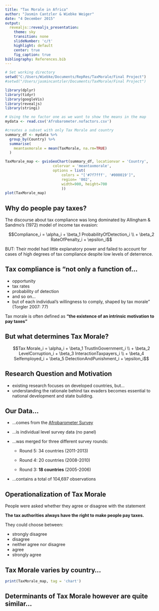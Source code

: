 ```yaml
---
title: "Tax Morale in Africa"
author: "Jasmin Cantzler & Wiebke Weiger"
date: "4 December 2015"
output: 
  revealjs::revealjs_presentation:
    theme: sky
    transition: none
    slideNumber: 'c/t'
    highlight: default
    center: true
    fig_caption: true
bibliography: References.bib
---
```

```r
# Set working directory
setwd("C:/Users/Wiebke/Documents/RepRes/TaxMorale/Final Project")
#setwd("/Users/jasmincantzler/Documents/TaxMorale/Final Project")

library(dplyr)
library(tidyr)
library(googleVis)
library(revealjs)
library(stringi)

# Using the no factor one as we want to show the means in the map
mydata <- read.csv('Afrobarometer.nofactors.csv')

#creates a subset with only Tax Morale and country
summary_df <- mydata %>% 
  group_by(Country) %>% 
  summarise(
    meantaxmorale = mean(TaxMorale, na.rm=TRUE)
  )

TaxMorale_map <- gvisGeoChart(summary_df, locationvar = 'Country',
                      colorvar = 'meantaxmorale',
                      options = list(
                          colors = "['#7f7fff', '#000019']",
                          region= '002',
                          width=900, height=700
                          ))
plot(TaxMorale_map)

```

## Why do people pay taxes?

The discourse about tax compliance was long dominated by Allingham & Sandmo's (1972) model of income tax evasion:

$$Compliance_i = \alpha_i + \beta_1 ProbabilityOfDetection_i \\
+ \beta_2 RateOfPenalty_i + \epsilon_i$$ 

BUT: Their model had little explanatory power and failed to account for cases of high degrees of tax compliance despite low levels of deterrence.

## Tax compliance is "not only a function of...

- opportunity
- tax rates
- probability of detection 
- and so on...
- but of each individual's willingness to comply, shaped by tax morale" (Torgler 2007: 77) 

Tax morale is often defined as 
**"the existence of an intrinsic motivation to pay taxes"** 

## But what determines Tax Morale?

$$Tax Morale_i = \alpha_i + \beta_1 TrustInGovernment_i \\
+ \beta_2 LevelCorruption_i + \beta_3 InteractionTaxpayers_i \\ 
+ \beta_4 Selfemployed_i + \beta_5 DetectionAndPunishment_i + \epsilon_i$$


## Research Question and Motivation

- existing research focuses on developed countries, but...
- understanding the rationale behind tax evaders becomes essential to national development and state building.

## Our Data...

- ...comes from the [Afrobarometer Survey](http://www.afrobarometer.org/) 
- ...is individual level survey data (no panel)
- ...was merged for three different survey rounds:
  
    + Round 5: 34 countries (2011-2013)
 
    + Round 4: 20 countries (2008-2010)
 
    + Round 3: **18 countries** (2005-2006)
    
- ...contains a total of 104,697 observations 


## Operationalization of Tax Morale

People were asked whether they agree or disagree with the statement

**The tax authorities always have the right to make people pay taxes.**

They could choose between:

  - strongly disagree
  - disagree
  - neither agree nor disagree
  - agree
  - strongly agree
 

## Tax Morale varies by country...

```r
print(TaxMorale_map, tag = 'chart')
```

## Determinants of Tax Morale however are quite similar...


## 
